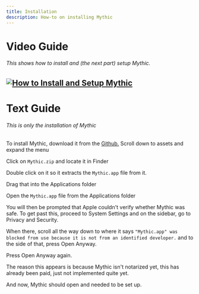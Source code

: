 ```yaml
---
title: Installation
description: How-to on installing Mythic
---
```

# Video Guide
###### This shows how to install and (the next part) setup Mythic.
[![How to Install and Setup Mythic](https://i.imgur.com/JNuGgyA.png)](https://www.youtube.com/watch?v=8OD3i1V2kIk "How to Install and Setup Mythic")
---
# Text Guide
###### This is only the installation of Mythic
To install Mythic, download it from the [Github.](https://github.com/MythicApp/Mythic/releases)
Scroll down to assets and expand the menu

Click on `Mythic.zip` and locate it in Finder

Double click on it so it extracts the `Mythic.app` file from it.

Drag that into the Applications folder

Open the `Mythic.app` file from the Applications folder

You will then be prompted that Apple couldn't verify whether Mythic was safe. To get past this, proceed to System Settings and on the sidebar, go to Privacy and Security.

When there, scroll all the way down to where it says `"Mythic.app" was blocked from use because it is not from an identified developer.` and to the side of that, press Open Anyway. 

Press Open Anyway again.

The reason this appears is because Mythic isn't notarized yet, this has already been paid, just not implemented quite yet.

And now, Mythic should open and needed to be set up.